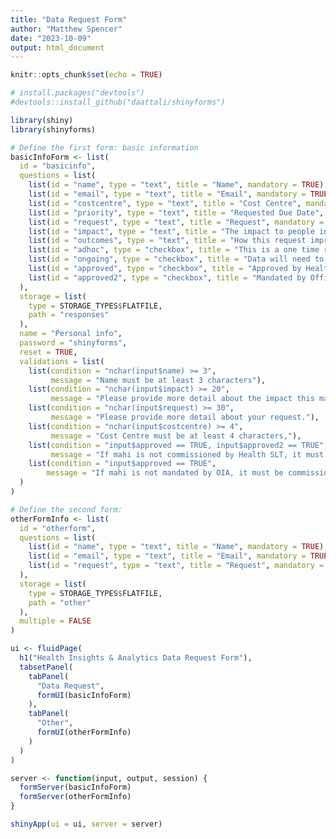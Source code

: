```yaml
---
title: "Data Request Form"
author: "Matthew Spencer"
date: "2023-10-09"
output: html_document
---
```


```r
knitr::opts_chunk$set(echo = TRUE)
```

```r
# install.packages("devtools")
#devtools::install_github("daattali/shinyforms")

library(shiny)
library(shinyforms)

# Define the first form: basic information
basicInfoForm <- list(
  id = "basicinfo",
  questions = list(
    list(id = "name", type = "text", title = "Name", mandatory = TRUE),
    list(id = "email", type = "text", title = "Email", mandatory = TRUE),
    list(id = "costcentre", type = "text", title = "Cost Centre", mandatory = TRUE), 
    list(id = "priority", type = "text", title = "Requested Due Date", hint = "Subject to capacity and priorities", mandatory = TRUE),
    list(id = "request", type = "text", title = "Request", mandatory = TRUE),
    list(id = "impact", type = "text", title = "The impact to people in our care", mandatory = TRUE), 
    list(id = "outcomes", type = "text", title = "How this request improves equity and outcomes for Māori and Pasifika", mandatory = TRUE),
    list(id = "adhoc", type = "checkbox", title = "This is a one time request", hint = "One time requests will not be repeated without an SLT-approved commissioning document and/or funding."),
    list(id = "ongoing", type = "checkbox", title = "Data will need to be delivered more than once", hint = "Ongoing mahi requires your cost centre to bill ongoing project expenses as well as an SLT-approved commissioning document."),
    list(id = "approved", type = "checkbox", title = "Approved by Health SLT or ELT"), 
    list(id = "approved2", type = "checkbox", title = "Mandated by Official Information Act")
  ),
  storage = list(
    type = STORAGE_TYPES$FLATFILE,
    path = "responses"
  ),
  name = "Personal info",
  password = "shinyforms",
  reset = TRUE,
  validations = list(
    list(condition = "nchar(input$name) >= 3",
         message = "Name must be at least 3 characters"),
    list(condition = "nchar(input$impact) >= 20", 
         message = "Please provide more detail about the impact this mahi will have to support improving health outcomes and equity."), 
    list(condition = "nchar(input$request) >= 30", 
         message = "Please provide more detail about your request."),
    list(condition = "nchar(input$costcentre) >= 4",
         message = "Cost Centre must be at least 4 characters,"),
    list(condition = "input$approved == TRUE, input$approved2 == TRUE",
         message = "If mahi is not commissioned by Health SLT, it must be mandated by the Official Information Act."),
    list(condition = "input$approved == TRUE", 
        message = "If mahi is not mandated by OIA, it must be commissioned by Health SLT.")
  )
)

# Define the second form: 
otherFormInfo <- list(
  id = "otherform",
  questions = list(
    list(id = "name", type = "text", title = "Name", mandatory = TRUE),
    list(id = "email", type = "text", title = "Email", mandatory = TRUE),
    list(id = "request", type = "text", title = "Request", mandatory = TRUE, hint = "This form is for data that is nice to have but is not a priority. Logging this request helps us to keep business needs in mind for future consideration or for innovation projects.")
  ),
  storage = list(
    type = STORAGE_TYPES$FLATFILE,
    path = "other"
  ),
  multiple = FALSE
)

ui <- fluidPage(
  h1("Health Insights & Analytics Data Request Form"),
  tabsetPanel(
    tabPanel(
      "Data Request",
      formUI(basicInfoForm)
    ),
    tabPanel(
      "Other",
      formUI(otherFormInfo)
    )
  )
)

server <- function(input, output, session) {
  formServer(basicInfoForm)
  formServer(otherFormInfo)
}

shinyApp(ui = ui, server = server)
````